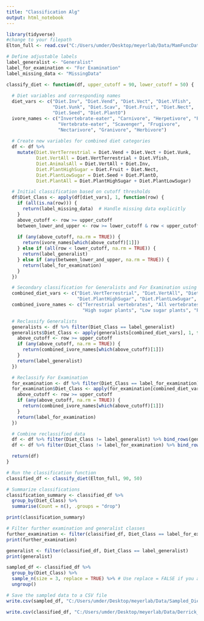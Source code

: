 ```yaml
---
title: "Classification Alg"
output: html_notebook
---
```


```r
library(tidyverse)
#change to your filepath
Elton_full <- read.csv("C:/Users/umder/Desktop/meyerlab/Data/MamFuncDat.csv")
```

```r
# Define adjustable labels
label_generalist <- "Generalist"
label_for_examination <- "For Examination"
label_missing_data <- "MissingData"

classify_diet <- function(df, upper_cutoff = 90, lower_cutoff = 50) {
  
  # Diet variables and corresponding names
  diet_vars <- c("Diet.Inv", "Diet.Vend", "Diet.Vect", "Diet.Vfish", 
                 "Diet.Vunk", "Diet.Scav", "Diet.Fruit", "Diet.Nect", 
                 "Diet.Seed", "Diet.PlantO")
  ivore_names <- c("Invertebrate-eater", "Carnivore", "Herpetivore", "Piscivore", 
                   "Vertebrate-eater", "Scavenger", "Frugivore", 
                   "Nectarivore", "Granivore", "Herbivore")
  
  # Create new variables for combined diet categories
  df <- df %>%
    mutate(Diet.VertTerrestrial = Diet.Vend + Diet.Vect + Diet.Vunk,
           Diet.VertAll = Diet.VertTerrestrial + Diet.Vfish,
           Diet.AnimalsAll = Diet.VertAll + Diet.Inv,
           Diet.PlantHighSugar = Diet.Fruit + Diet.Nect,
           Diet.PlantLowSugar = Diet.Seed + Diet.PlantO,
           Diet.PlantAll = Diet.PlantHighSugar + Diet.PlantLowSugar)

  # Initial classification based on cutoff thresholds
  df$Diet_Class <- apply(df[diet_vars], 1, function(row) {
    if (all(is.na(row))) {
      return(label_missing_data)  # Handle missing data explicitly
    }
    above_cutoff <- row >= upper_cutoff
    between_lower_and_upper <- row >= lower_cutoff & row < upper_cutoff
    
    if (any(above_cutoff, na.rm = TRUE)) {
      return(ivore_names[which(above_cutoff)[1]])
    } else if (all(row < lower_cutoff, na.rm = TRUE)) {
      return(label_generalist)
    } else if (any(between_lower_and_upper, na.rm = TRUE)) {
      return(label_for_examination)
    }
  })

  # Secondary classification for Generalists and For Examination using combined categories
  combined_diet_vars <- c("Diet.VertTerrestrial", "Diet.VertAll", "Diet.AnimalsAll",
                          "Diet.PlantHighSugar", "Diet.PlantLowSugar", "Diet.PlantAll")
  combined_ivore_names <- c("Terrestrial vertebrates", "All vertebrates", "Animalia Generalist",
                            "High sugar plants", "Low sugar plants", "Plantae Generalist")

  # Reclassify Generalists
  generalists <- df %>% filter(Diet_Class == label_generalist)
  generalists$Diet_Class <- apply(generalists[combined_diet_vars], 1, function(row) {
    above_cutoff <- row >= upper_cutoff
    if (any(above_cutoff, na.rm = TRUE)) {
      return(combined_ivore_names[which(above_cutoff)[1]])
    }
    return(label_generalist)
  })

  # Reclassify For Examination
  for_examination <- df %>% filter(Diet_Class == label_for_examination)
  for_examination$Diet_Class <- apply(for_examination[combined_diet_vars], 1, function(row) {
    above_cutoff <- row >= upper_cutoff
    if (any(above_cutoff, na.rm = TRUE)) {
      return(combined_ivore_names[which(above_cutoff)[1]])
    }
    return(label_for_examination)
  })

  # Combine reclassified data
  df <- df %>% filter(Diet_Class != label_generalist) %>% bind_rows(generalists)
  df <- df %>% filter(Diet_Class != label_for_examination) %>% bind_rows(for_examination)

  return(df)
}

# Run the classification function
classified_df <- classify_diet(Elton_full, 90, 50)

# Summarize classifications
classification_summary <- classified_df %>%
  group_by(Diet_Class) %>%
  summarise(Count = n(), .groups = "drop")

print(classification_summary)

# Filter further examination and generalist classes
further_examination <- filter(classified_df, Diet_Class == label_for_examination)
print(further_examination)

generalist <- filter(classified_df, Diet_Class == label_generalist)
print(generalist)

```

```r
sampled_df <- classified_df %>%
  group_by(Diet_Class) %>%
  sample_n(size = 3, replace = TRUE) %>% # Use replace = FALSE if you are sure each class has at least 3 members
  ungroup()

# Save the sampled data to a CSV file
write.csv(sampled_df, "C:/Users/umder/Desktop/meyerlab/Data/Sampled_Diet_Class.csv", row.names = FALSE)
```

```r
write.csv(classified_df, "C:/Users/umder/Desktop/meyerlab/Data/Derrick_Diet_Class.csv", row.names = FALSE)
```

